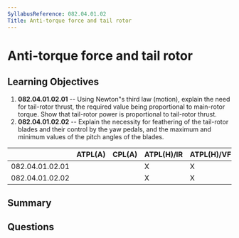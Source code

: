 ```yaml
---
SyllabusReference: 082.04.01.02
Title: Anti-torque force and tail rotor
---
```


# Anti-torque force and tail rotor

## Learning Objectives

1.  **082.04.01.02.01** -- Using Newton"s third law (motion), explain the need
    for tail-rotor thrust, the required value being proportional to main-rotor
    torque. Show that tail-rotor power is proportional to tail-rotor thrust.
2.  **082.04.01.02.02** -- Explain the necessity for feathering of the tail-rotor
    blades and their control by the yaw pedals, and the maximum and minimum
    values of the pitch angles of the blades.

|                 | ATPL(A) | CPL(A) | ATPL(H)/IR | ATPL(H)/VFR | CPL(H) | IR | CBIR(A) |
| --------------- | ------- | ------ | ---------- | ----------- | ------ | -- | ------- |
| 082.04.01.02.01 |         |        | X          | X           | X      |    |         |
| 082.04.01.02.02 |         |        | X          | X           | X      |    |         |

## Summary

## Questions
